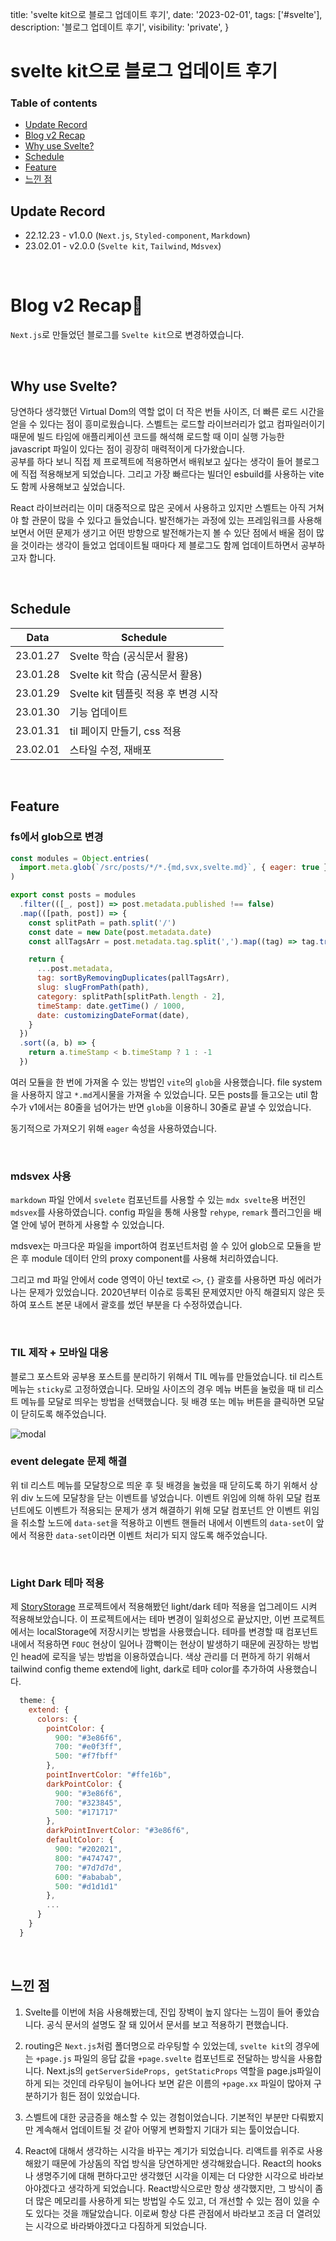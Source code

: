   title: 'svelte kit으로 블로그 업데이트 후기',
  date: '2023-02-01',
  tags: ['#svelte'],
  description: '블로그 업데이트 후기',
  visibility: 'private',
}

# svelte kit으로 블로그 업데이트 후기

### Table of contents

- [Update Record](https://github.com/h-alex2/h-blog#update-record)
- [Blog v2 Recap](https://github.com/h-alex2/h-blog#blog-v2-recap)
- [Why use Svelte?](https://github.com/h-alex2/h-blog#why-use-svelte)
- [Schedule](https://github.com/h-alex2/h-blog#schedule)
- [Feature](https://github.com/h-alex2/h-blog#feature)
- [느낀 점](https://github.com/h-alex2/h-blog#%EB%8A%90%EB%82%80-%EC%A0%90)

## Update Record

- 22.12.23 - v1.0.0 (`Next.js`, `Styled-component`, `Markdown`)
- 23.02.01 - v2.0.0 (`Svelte kit`, `Tailwind`, `Mdsvex`)

<br />

# Blog v2 Recap🚀

`Next.js`로 만들었던 블로그를 `Svelte kit`으로 변경하였습니다.

<br />

## Why use Svelte?

당연하다 생각했던 Virtual Dom의 역할 없이 더 작은 번들 사이즈, 더 빠른 로드 시간을 얻을 수 있다는 점이 흥미로웠습니다. 스벨트는 로드할 라이브러리가 없고 컴파일러이기 때문에 빌드 타임에 애플리케이션 코드를 해석해 로드할 때 이미 실행 가능한 javascript 파일이 있다는 점이 굉장히 매력적이게 다가왔습니다.  
공부를 하다 보니 직접 제 프로젝트에 적용하면서 배워보고 싶다는 생각이 들어 블로그에 직접 적용해보게 되었습니다.
그리고 가장 빠르다는 빌더인 esbuild를 사용하는 vite도 함께 사용해보고 싶었습니다.

React 라이브러리는 이미 대중적으로 많은 곳에서 사용하고 있지만 스벨트는 아직 거쳐야 할 관문이 많을 수 있다고 들었습니다. 발전해가는 과정에 있는 프레임워크를 사용해보면서 어떤 문제가 생기고 어떤 방향으로 발전해가는지 볼 수 있단 점에서 배울 점이 많을 것이라는 생각이 들었고 업데이트될 때마다 제 블로그도 함께 업데이트하면서 공부하고자 합니다.

<br />

## Schedule

| Data     | Schedule                            |
| -------- | ----------------------------------- |
| 23.01.27 | Svelte 학습 (공식문서 활용)         |
| 23.01.28 | Svelte kit 학습 (공식문서 활용)     |
| 23.01.29 | Svelte kit 템플릿 적용 후 변경 시작 |
| 23.01.30 | 기능 업데이트                       |
| 23.01.31 | til 페이지 만들기, css 적용         |
| 23.02.01 | 스타일 수정, 재배포                 |

<br />

## Feature

### fs에서 glob으로 변경

```js
const modules = Object.entries(
  import.meta.glob(`/src/posts/*/*.{md,svx,svelte.md}`, { eager: true })
)

export const posts = modules
  .filter(([_, post]) => post.metadata.published !== false)
  .map(([path, post]) => {
    const splitPath = path.split('/')
    const date = new Date(post.metadata.date)
    const allTagsArr = post.metadata.tag.split(',').map((tag) => tag.trim())

    return {
      ...post.metadata,
      tag: sortByRemovingDuplicates(pallTagsArr),
      slug: slugFromPath(path),
      category: splitPath[splitPath.length - 2],
      timeStamp: date.getTime() / 1000,
      date: customizingDateFormat(date),
    }
  })
  .sort((a, b) => {
    return a.timeStamp < b.timeStamp ? 1 : -1
  })
```

여러 모듈을 한 번에 가져올 수 있는 방법인 `vite`의 `glob`을 사용했습니다. file system을 사용하지 않고 `*.md`게시물을 가져올 수 있었습니다. 모든 posts를 들고오는 util 함수가 v1에서는 80줄을 넘어가는 반면 `glob`을 이용하니 30줄로 끝낼 수 있었습니다.

동기적으로 가져오기 위해 `eager` 속성을 사용하였습니다.

<br />

### mdsvex 사용

`markdown` 파일 안에서 `svelete` 컴포넌트를 사용할 수 있는 `mdx svelte`용 버전인 `mdsvex`를 사용하였습니다. config 파일을 통해 사용할 `rehype`, `remark` 플러그인을 배열 안에 넣어 편하게 사용할 수 있었습니다.

mdsvex는 마크다운 파일을 import하여 컴포넌트처럼 쓸 수 있어 glob으로 모듈을 받은 후 module 데이터 안의 proxy component를 사용해 처리하였습니다.

그리고 md 파일 안에서 code 영역이 아닌 text로 `<>`, `{}` 괄호를 사용하면 파싱 에러가 나는 문제가 있었습니다. 2020년부터 이슈로 등록된 문제였지만 아직 해결되지 않은 듯 하여 포스트 본문 내에서 괄호를 썼던 부분을 다 수정하였습니다.

<br />

### TIL 제작 + 모바일 대응

블로그 포스트와 공부용 포스트를 분리하기 위해서 TIL 메뉴를 만들었습니다. til 리스트 메뉴는 `sticky`로 고정하였습니다. 모바일 사이즈의 경우 메뉴 버튼을 눌렀을 때 til 리스트 메뉴를 모달로 띄우는 방법을 선택했습니다. 뒷 배경 또는 메뉴 버튼을 클릭하면 모달이 닫히도록 해주었습니다.

<img src="./static/readme/modal-preview.png" alt="modal" />

<br />

### event delegate 문제 해결

위 til 리스트 메뉴를 모달창으로 띄운 후 뒷 배경을 눌렀을 때 닫히도록 하기 위해서 상위 div 노드에 모달창을 닫는 이벤트를 넣었습니다. 이벤트 위임에 의해 하위 모달 컴포넌트에도 이벤트가 적용되는 문제가 생겨 해결하기 위해 모달 컴포넌트 안 이벤트 위임을 취소할 노드에 `data-set`을 적용하고 이벤트 핸들러 내에서 이벤트의 `data-set`이 앞에서 적용한 `data-set`이라면 이벤트 처리가 되지 않도록 해주었습니다.

<br />

### Light Dark 테마 적용

제 [StoryStorage](https://www.storystorage.me/) 프로젝트에서 적용해봤던 light/dark 테마 적용을 업그레이드 시켜 적용해보았습니다. 이 프로젝트에서는 테마 변경이 일회성으로 끝났지만, 이번 프로젝트에서는 localStorage에 저장시키는 방법을 사용했습니다. 테마를 변경할 때 컴포넌트 내에서 적용하면 `FOUC` 현상이 일어나 깜빡이는 현상이 발생하기 때문에 권장하는 방법인 head에 로직을 넣는 방법을 이용하였습니다.
색상 관리를 더 편하게 하기 위해서 tailwind config theme extend에 light, dark로 테마 color를 추가하여 사용했습니다.

```js
  theme: {
    extend: {
      colors: {
        pointColor: {
          900: "#3e86f6",
          700: "#e0f3ff",
          500: "#f7fbff"
        },
        pointInvertColor: "#ffe16b",
        darkPointColor: {
          900: "#3e86f6",
          700: "#323845",
          500: "#171717"
        },
        darkPointInvertColor: "#3e86f6",
        defaultColor: {
          900: "#202021",
          800: "#474747",
          700: "#7d7d7d",
          600: "#ababab",
          500: "#d1d1d1"
        },
        ...
      }
    }
  }
```

<br />

## 느낀 점

1. Svelte를 이번에 처음 사용해봤는데, 진입 장벽이 높지 않다는 느낌이 들어 좋았습니다. 공식 문서의 설명도 잘 돼 있어서 문서를 보고 적용하기 편했습니다.

2. routing은 `Next.js`처럼 폴더명으로 라우팅할 수 있었는데, `svelte kit`의 경우에는 `+page.js` 파일의 응답 값을 `+page.svelte` 컴포넌트로 전달하는 방식을 사용합니다. Next.js의 `getServerSideProps, getStaticProps` 역할을 page.js파일이 하게 되는 것인데 라우팅이 늘어나다 보면 같은 이름의 `+page.xx` 파일이 많아져 구분하기가 힘든 점이 있었습니다.

3. 스벨트에 대한 궁금증을 해소할 수 있는 경험이었습니다. 기본적인 부분만 다뤄봤지만 계속해서 업데이트될 것 같아 어떻게 변화할지 기대가 되는 툴이었습니다.

4. React에 대해서 생각하는 시각을 바꾸는 계기가 되었습니다. 리액트를 위주로 사용해왔기 때문에 가상돔의 작업 방식을 당연하게만 생각해왔습니다. React의 hooks나 생명주기에 대해 편하다고만 생각했던 시각을 이제는 더 다양한 시각으로 바라보아야겠다고 생각하게 되었습니다. React방식으로만 항상 생각했지만, 그 방식이 좀 더 많은 메모리를 사용하게 되는 방법일 수도 있고, 더 개선할 수 있는 점이 있을 수도 있다는 것을 깨달았습니다. 이로써 항상 다른 관점에서 바라보고 조금 더 열려있는 시각으로 바라봐야겠다고 다짐하게 되었습니다.

   <br />
